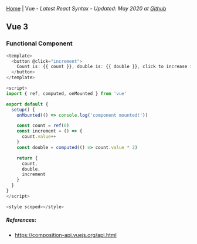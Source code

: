 
[Home](/) | Vue - _Latest React Syntax - Updated: May 2020 at [Github](https://github.com/ngduc/syntax.codes)_

## Vue 3

### Functional Component

```.js
<template>
  <button @click="increment">
    Count is: {{ count }}, double is: {{ double }}, click to increase it.
  </button>
</template>

<script>
import { ref, computed, onMounted } from 'vue'

export default {
  setup() {
    onMounted(() => console.log('component mounted!'))

    const count = ref(0)
    const increment = () => {
      count.value++
    }
    const double = computed(() => count.value * 2)

    return {
      count,
      double,
      increment
    }
  }
}
</script>

<style scoped></style>
```

##### References:
- https://composition-api.vuejs.org/api.html
